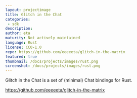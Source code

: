 ```yaml
---
layout: projectimage
title: Glitch in the Chat
categories:
 - sdk
description:
author: eta
maturity: Not actively maintained
language: Rust
license: CC0-1.0
repo: https://github.com/eeeeeta/glitch-in-the-matrix
featured: true
thumbnail: /docs/projects/images/rust.png
screenshot: /docs/projects/images/rust.png
---
```


Glitch in the Chat is a set of (minimal) Chat bindings for Rust.

https://github.com/eeeeeta/glitch-in-the-matrix
